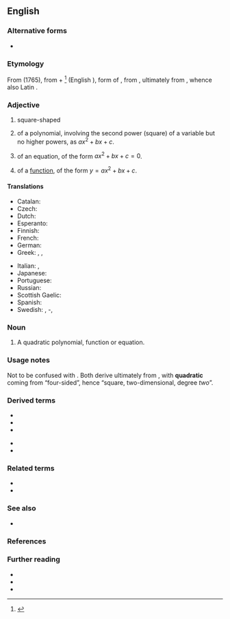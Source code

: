 ==English==
{{enum|linear|cubic|[[Appendix:English polynomial degrees|polynomial degrees]]|lang=en}}

===Alternative forms===
* {{l|en|quadratick}} {{qualifier|obsolete}}

===Etymology===
From {{etyl|fr|en}} {{m|fr|quadratique}} (1765), from {{etyl|la|en}} {{m|la|quadrātus}} + {{m|fr|-ique}}<ref>{{R:TLFi|quadratique}}</ref> (English {{m|en|-ic}}), form of {{m|la|quadrō||I make square}}, from {{m|la|quādrus||square}}, ultimately from {{etyl|ine-pro|en}} {{m|ine-pro|*kʷetwóres||four}}, whence also Latin {{m|la|quartus|four}}.

===Adjective===
{{en-adj|-}}

# square-shaped
# {{lb|en|mathematics}} of a polynomial, involving the second power (square) of a variable but no higher powers, as <math>ax^2 + bx + c</math>.
# {{lb|en|mathematics}} of an equation, of the form <math> ax^2 + bx + c = 0</math>.
# {{lb|en|mathematics}} of a [[function]], of the form <math> y = ax^2 + bx + c </math>.
<!-- Disputed. # the shape of a [[square]]-->

====Translations====
{{trans-top|1=of a class of polynomial of the form y = ax² + bx + c}}
* Catalan: {{t|ca|quadràtic}}
* Czech: {{t|cs|kvadratický}}
* Dutch: {{t|nl|kwadratisch}}
* Esperanto: {{t|eo|kvadrata}}
* Finnish: {{t|fi|toisen asteen yhtälö|alt=toisen asteen}}
* French: {{t+|fr|quadratique|m|f}}
* German: {{t+|de|quadratisch}}
* Greek: {{t+|el|τετραγωνικός|m|sc=Grek}}, {{t+|el|τετραγωνική|f|sc=Grek}}, {{t+|el|τετραγωνικό|n|sc=Grek}}
{{trans-mid}}
* Italian: {{t+|it|quadratico|m}}, {{t|it|quadratica|f}}
* Japanese: {{t|ja|二次|tr=niji|sc=Jpan}}
* Portuguese: {{t+|pt|quadrático}}
* Russian: {{t+|ru|квадра́тный}}
* Scottish Gaelic: {{t|gd|ceàrnach}}
* Spanish: {{t|es|cuadrático}}
* Swedish: {{t+|sv|kvadratisk}}, {{t|sv|andragrads}}-, {{t+|sv|andragradspolynom}}
{{trans-bottom}}

===Noun===
{{en-noun}}

# {{lb|en|mathematics}} A quadratic polynomial, function or equation.

===Usage notes===
Not to be confused with {{m|en|quartic||degree four}}. Both derive ultimately from {{cog|ine-pro|*kʷetwóres||four}}, with '''quadratic''' coming from “four-sided”, hence “square, two-dimensional, degree ''two''”.

===Derived terms===
{{der-top}}
* {{l|en|quadratic equation}}
* {{l|en|quadratic form}}
* {{l|en|quadratic mean}}
{{der-mid}}
* {{l|en|quadratic reciprocity theorem}}
* {{l|en|quadratic residue}}
{{der-bottom}}

===Related terms===
* {{l|en|quadrate}}
* {{l|en|quadrature}}

===See also===
* {{l|en|square}}

===References===
<references/>

===Further reading===
* {{R:Webster 1913}}
* {{R:Century 1911}}
* {{R:OneLook}}